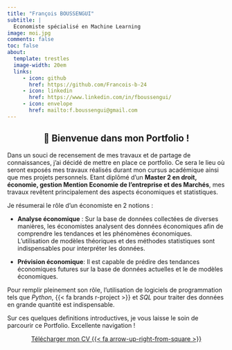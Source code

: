 ```yaml
---
title: "François BOUSSENGUI"
subtitle: |
  Economiste spécialisé en Machine Learning 
image: moi.jpg
comments: false
toc: false
about:
  template: trestles
  image-width: 20em
  links: 
     - icon: github
       href: https://github.com/Francois-b-24
     - icon: linkedin
       href: https://www.linkedin.com/in/fboussengui/
     - icon: envelope
       href: mailto:f.boussengui@gmail.com
---
```


::: {style="text-align:center;"}
## [👋]{.wave} Bienvenue dans mon Portfolio !
:::

Dans un souci de recensement de mes travaux et de partage de connaissances, j'ai décidé de mettre en place ce portfolio. Ce sera le lieu où seront exposés mes travaux réalisés durant mon cursus académique ainsi que mes projets personnels. Etant diplômé d'un **Master 2 en droit, économie, gestion Mention Economie de l'entreprise et des Marchés**, mes travaux revêtent principalement des aspects économiques et statistiques. 

Je résumerai le rôle d'un économiste en 2 notions :  

- **Analyse économique** : Sur la base de données collectées de diverses manières, les économistes analysent des données économiques afin de comprendre les tendances et les phénomènes économiques. L'utilisation de modèles théoriques et des méthodes statistiques sont indispensables pour interpréter les données.

- **Prévision économique**: Il est capable de prédire des tendances économiques futures sur la base de données actuelles et le
de modèles économiques. 

Pour remplir pleinement son rôle, l'utilisation de logiciels de programmation tels que *Python*, {{< fa brands r-project >}} et *SQL* pour traiter des données en grande quantité est indispensable. 

Sur ces quelques definitions introductives, je vous laisse le soin de parcourir ce Portfolio. Excellente navigation !


::: {style="text-align:center;"}
[Télécharger mon CV {{< fa arrow-up-right-from-square >}}](FRANCOIS_BOUSSENGUI_CV.pdf){.btn .btn-outline-primary .btn .center role="button"}
:::
